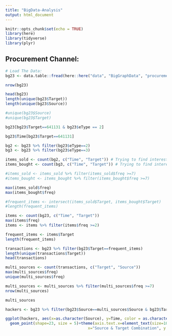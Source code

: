 ```yaml
---
title: "BigData-Analysis"
output: html_document
---
```


```r
knitr::opts_chunk$set(echo = TRUE)
library(here)
library(tidyverse)
library(plyr)
```

## Procurement Channel:

```r
# Load The Data:
bg23 <- data.table::fread(here::here("data", "BigGraphData", "procurement.csv"))

nrow(bg23)

head(bg23)
length(unique(bg23$Target))
length(unique(bg23$Source))

```



```r
#unique(bg23$Source) 
#unique(bg23$Target)

bg23[bg23$Target==641131 & bg23$eType == 2]

bg23$Time[bg23$Target==641131]

bg2 <- bg23 %>% filter(bg23$eType==2)
bg3 <- bg23 %>% filter(bg23$eType==3)

```

```r
items_sold <- count(bg2, c("Time", "Target")) # Trying to find interesting items which were sold multiple times.
items_bought <- count(bg3, c("Time", "Target")) # Trying to find interesting items which were bought multiple times.

#items_sold <- items_sold %>% filter(items_sold$freq >=7)
#items_bought <- items_bought %>% filter(items_bought$freq >=7)

max(items_sold$freq)
max(items_bought$freq)

#frequent_items <- intersect(items_sold$Target, items_bought$Target)
#length(frequent_items)

items <- count(bg23, c("Time", "Target"))
max(items$freq)
items <- items %>% filter(items$freq >=2)

frequent_items <- items$Target
length(frequent_items)

```

```r
transactions <- bg23 %>% filter(bg23$Target==frequent_items)
length(unique(transactions$Target))
head(transactions)
```



```r
multi_sources <- count(transactions, c("Target", "Source"))
max(multi_sources$freq)
unique(multi_sources$freq)

multi_sources <- multi_sources %>% filter(multi_sources$freq >=7)
nrow(multi_sources)

multi_sources

```

```r
hackers <- bg23 %>% filter(bg23$Source==multi_sources$Source & bg23$Target==multi_sources$Target)
```



```r
ggplot(hackers, aes(x=as.character(Source), y=Time, color = as.character(eType), fill=as.character(eType))) + 
  geom_point(shape=23, size = 5)+theme(axis.text.x=element_text(size=10, angle=90))+labs(title="Source Target Combinations for Big Graph ",
                                    x="Source & Target Combination", y = "Time")
```




